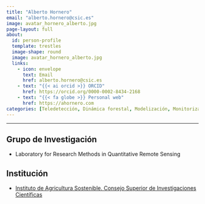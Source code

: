 ```yaml
---
title: "Alberto Hornero"
email: "alberto.hornero@csic.es"  
image: avatar_hornero_alberto.jpg
page-layout: full
about: 
  id: person-profile
  template: trestles
  image-shape: round
  image: avatar_hornero_alberto.jpg
  links:
    - icon: envelope
      text: Email
      href: alberto.hornero@csic.es
    - text: "{{< ai orcid >}} ORCID"
      href: https://orcid.org/0000-0002-8434-2168
    - text: "{{< fa globe >}} Personal web"
      href: https://ahornero.com
categories: [Teledetección, Dinámica forestal, Modelización, Monitorización]
---
```

 
<hr>

:::{#person-profile}

## Grupo de Investigación
- Laboratory for Research Methods in Quantitative Remote Sensing

## Institución
- [Instituto de Agricultura Sostenible. Consejo Superior de Investigaciones Científicas](https://www.ias.csic.es/)

:::
